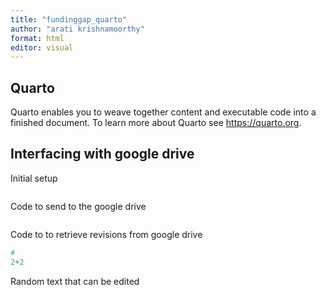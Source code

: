 ```yaml
---
title: "fundinggap_quarto"
author: "arati krishnamoorthy"
format: html
editor: visual
---
```


## Quarto

Quarto enables you to weave together content and executable code into a finished document. To learn more about Quarto see <https://quarto.org>.

## Interfacing with google drive

Initial setup

```r



```

Code to send to the google drive

```r

```

Code to to retrieve revisions from google drive

```r
# 
2+2
```

Random text that can be edited
